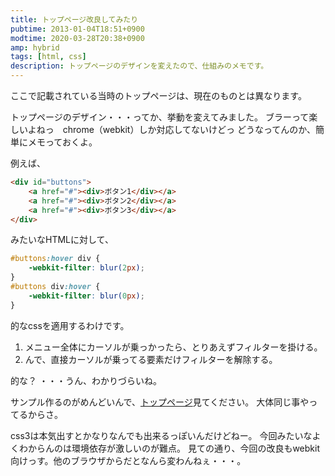 ```yaml
---
title: トップページ改良してみたり
pubtime: 2013-01-04T18:51+0900
modtime: 2020-03-28T20:38+0900
amp: hybrid
tags: [html, css]
description: トップページのデザインを変えたので、仕組みのメモです。
---
```


<PS date="2020-03-28T20:38+0900">

ここで記載されている当時のトップページは、現在のものとは異なります。

</PS>

トップページのデザイン・・・ってか、挙動を変えてみました。
ブラーって楽しいよねっ　chrome（webkit）しか対応してないけどっ
どうなってんのか、簡単にメモっておくよ。

例えば、
``` html
<div id="buttons">
	<a href="#"><div>ボタン1</div></a>
	<a href="#"><div>ボタン2</div></a>
	<a href="#"><div>ボタン3</div></a>
</div>
```
みたいなHTMLに対して、
``` css
#buttons:hover div {
	-webkit-filter: blur(2px);
}
#buttons div:hover {
	-webkit-filter: blur(0px);
}
```
的なcssを適用するわけです。

1. メニュー全体にカーソルが乗っかったら、とりあえずフィルターを掛ける。
2. んで、直接カーソルが乗ってる要素だけフィルターを解除する。

的な？ ・・・うん、わかりづらいね。

サンプル作るのがめんどいんで、[トップページ](/)見てください。
大体同じ事やってるからさ。

css3は本気出すとかなりなんでも出来るっぽいんだけどねー。
今回みたいなよくわからんのは環境依存が激しいのが難点。
見ての通り、今回の改良もwebkit向けっす。他のブラウザからだとなんら変わんねぇ・・・。
